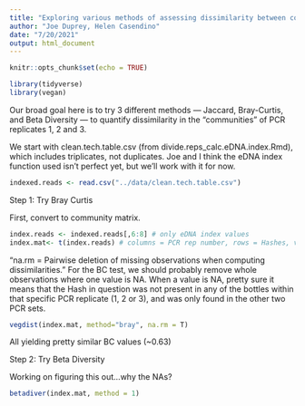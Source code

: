 ```yaml
---
title: "Exploring various methods of assessing dissimilarity between communities within different PCR replicates"
author: "Joe Duprey, Helen Casendino"
date: "7/20/2021"
output: html_document
---
```


```r
knitr::opts_chunk$set(echo = TRUE)
```
```r
library(tidyverse)
library(vegan)
```

Our broad goal here is to try 3 different methods — Jaccard, Bray-Curtis, and Beta Diversity — to quantify dissimilarity in the "communities" of PCR replicates 1, 2 and 3. 

We start with clean.tech.table.csv (from divide.reps_calc.eDNA.index.Rmd), which includes triplicates, not duplicates. Joe and I think the eDNA index function used isn't perfect yet, but we'll work with it for now. 

```r
indexed.reads <- read.csv("../data/clean.tech.table.csv")
```

Step 1: Try Bray Curtis 

First, convert to community matrix.

```r
index.reads <- indexed.reads[,6:8] # only eDNA index values
index.mat<- t(index.reads) # columns = PCR rep number, rows = Hashes, values = nReads
```


"na.rm = Pairwise deletion of missing observations when computing dissimilarities." For the BC test, we should probably remove whole observations where one value is NA. When a value is NA, pretty sure it means that the Hash in question was not present in any of the bottles within that specific PCR replicate (1, 2 or 3), and was only found in the other two PCR sets. 

```r
vegdist(index.mat, method="bray", na.rm = T)
```

All yielding pretty similar BC values (~0.63)

Step 2: Try Beta Diversity

Working on figuring this out...why the NAs? 

```r
betadiver(index.mat, method = 1)
```
